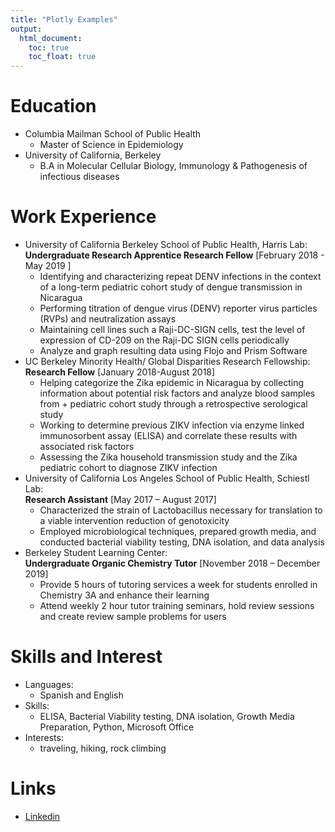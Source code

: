 ```yaml
---
title: "Plotly Examples"
output: 
  html_document:
    toc: true
    toc_float: true
---
```


# Education 
* Columbia Mailman School of Public Health 
  + Master of Science in Epidemiology 	 

* University of California, Berkeley 
  + B.A in Molecular Cellular Biology, Immunology & Pathogenesis of infectious diseases 

# Work Experience

* University of California Berkeley School of Public Health, Harris Lab: 	                           
**Undergraduate Research Apprentice Research Fellow** [February 2018 - May 2019 ]
  + Identifying and characterizing repeat DENV infections in the context of a long-term pediatric cohort study of dengue transmission in           Nicaragua
  + Performing titration of dengue virus (DENV) reporter virus particles (RVPs) and neutralization assays 
  + Maintaining cell lines such a Raji-DC-SIGN cells, test the level of expression of CD-209 on the Raji-DC SIGN cells periodically 
  + Analyze and graph resulting data using Flojo and Prism Software                                                                                                    
* UC Berkeley Minority Health/ Global Disparities Research Fellowship:  	 		  
**Research Fellow** [January 2018-August 2018]                                                                                                     
  + Helping categorize the Zika epidemic in Nicaragua by collecting information about potential risk factors and analyze blood samples from +    pediatric cohort study through a retrospective serological study
  + Working to determine previous ZIKV infection via enzyme linked immunosorbent assay (ELISA) and correlate these results with associated risk     factors
  + Assessing the Zika household transmission study and the Zika pediatric cohort to diagnose ZIKV infection 
  
* University of California Los Angeles School of Public Health, Schiestl Lab:	         
**Research Assistant** [May 2017 – August 2017]
  + Characterized the strain of Lactobacillus necessary for translation to a viable intervention reduction of genotoxicity 
  + Employed microbiological techniques, prepared growth media, and conducted bacterial viability testing, DNA isolation, and data analysis 

* Berkeley Student Learning Center: 	 							   
**Undergraduate Organic Chemistry Tutor** [November 2018 – December 2019]
  + Provide 5 hours of tutoring services a week for students enrolled in Chemistry 3A and enhance their learning
  + Attend weekly 2 hour tutor training seminars, hold review sessions  and create review sample problems for users


# Skills and Interest 

* Languages: 
  + Spanish and English 
* Skills: 
  + ELISA, Bacterial Viability testing, DNA isolation, Growth Media Preparation, Python, Microsoft Office
* Interests: 
  + traveling, hiking, rock climbing

# Links

* [Linkedin](https://www.linkedin.com/in/laura-gomez-078651139/)
